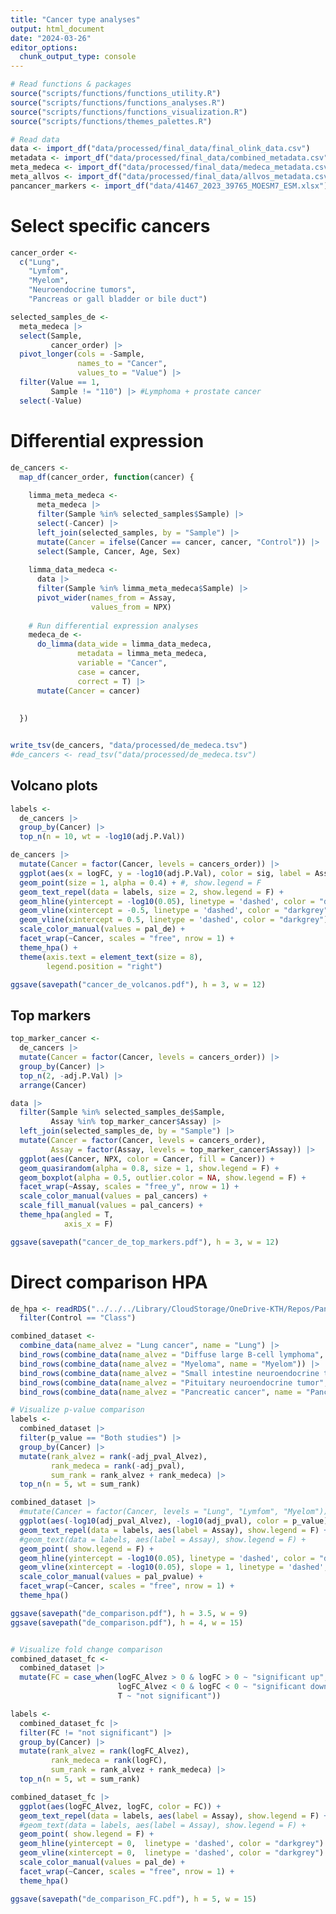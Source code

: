 ```yaml
---
title: "Cancer type analyses"
output: html_document
date: "2024-03-26"
editor_options: 
  chunk_output_type: console
---
```



```r
# Read functions & packages
source("scripts/functions/functions_utility.R")
source("scripts/functions/functions_analyses.R")
source("scripts/functions/functions_visualization.R")
source("scripts/functions/themes_palettes.R")

# Read data
data <- import_df("data/processed/final_data/final_olink_data.csv")  
metadata <- import_df("data/processed/final_data/combined_metadata.csv")
meta_medeca <- import_df("data/processed/final_data/medeca_metadata.csv")
meta_allvos <- import_df("data/processed/final_data/allvos_metadata.csv")
pancancer_markers <- import_df("data/41467_2023_39765_MOESM7_ESM.xlsx")
```


# Select specific cancers

```r
cancer_order <- 
  c("Lung", 
    "Lymfom", 
    "Myelom", 
    "Neuroendocrine tumors",
    "Pancreas or gall bladder or bile duct")

selected_samples_de <- 
  meta_medeca |> 
  select(Sample, 
         cancer_order) |> 
  pivot_longer(cols = -Sample,
               names_to = "Cancer",
               values_to = "Value") |> 
  filter(Value == 1,
         Sample != "110") |> #Lymphoma + prostate cancer
  select(-Value)
```

# Differential expression

```r
de_cancers <- 
  map_df(cancer_order, function(cancer) {
    
    limma_meta_medeca <- 
      meta_medeca |> 
      filter(Sample %in% selected_samples$Sample) |>
      select(-Cancer) |> 
      left_join(selected_samples, by = "Sample") |>
      mutate(Cancer = ifelse(Cancer == cancer, cancer, "Control")) |> 
      select(Sample, Cancer, Age, Sex) 
    
    limma_data_medeca <- 
      data |> 
      filter(Sample %in% limma_meta_medeca$Sample) |> 
      pivot_wider(names_from = Assay, 
                  values_from = NPX) 
    
    # Run differential expression analyses
    medeca_de <-
      do_limma(data_wide = limma_data_medeca, 
               metadata = limma_meta_medeca,
               variable = "Cancer", 
               case = cancer,
               correct = T) |> 
      mutate(Cancer = cancer)
    
    
  })


write_tsv(de_cancers, "data/processed/de_medeca.tsv")
#de_cancers <- read_tsv("data/processed/de_medeca.tsv")
```

## Volcano plots

```r
labels <- 
  de_cancers |>
  group_by(Cancer) |> 
  top_n(n = 10, wt = -log10(adj.P.Val)) 

de_cancers |> 
  mutate(Cancer = factor(Cancer, levels = cancers_order)) |> 
  ggplot(aes(x = logFC, y = -log10(adj.P.Val), color = sig, label = Assay)) +
  geom_point(size = 1, alpha = 0.4) + #, show.legend = F 
  geom_text_repel(data = labels, size = 2, show.legend = F) +
  geom_hline(yintercept = -log10(0.05), linetype = 'dashed', color = "darkgrey") +
  geom_vline(xintercept = -0.5, linetype = 'dashed', color = "darkgrey") +
  geom_vline(xintercept = 0.5, linetype = 'dashed', color = "darkgrey") +
  scale_color_manual(values = pal_de) +
  facet_wrap(~Cancer, scales = "free", nrow = 1) +
  theme_hpa() +
  theme(axis.text = element_text(size = 8),
        legend.position = "right")   

ggsave(savepath("cancer_de_volcanos.pdf"), h = 3, w = 12)
```


## Top markers


```r
top_marker_cancer <- 
  de_cancers |> 
  mutate(Cancer = factor(Cancer, levels = cancers_order)) |> 
  group_by(Cancer) |> 
  top_n(2, -adj.P.Val) |> 
  arrange(Cancer)

data |> 
  filter(Sample %in% selected_samples_de$Sample,
         Assay %in% top_marker_cancer$Assay) |> 
  left_join(selected_samples_de, by = "Sample") |> 
  mutate(Cancer = factor(Cancer, levels = cancers_order),
         Assay = factor(Assay, levels = top_marker_cancer$Assay)) |> 
  ggplot(aes(Cancer, NPX, color = Cancer, fill = Cancer)) +
  geom_quasirandom(alpha = 0.8, size = 1, show.legend = F) +
  geom_boxplot(alpha = 0.5, outlier.color = NA, show.legend = F) +
  facet_wrap(~Assay, scales = "free_y", nrow = 1) +
  scale_color_manual(values = pal_cancers) +
  scale_fill_manual(values = pal_cancers) +
  theme_hpa(angled = T,
            axis_x = F)

ggsave(savepath("cancer_de_top_markers.pdf"), h = 3, w = 12)
```

# Direct comparison HPA

```r
de_hpa <- readRDS("../../../Library/CloudStorage/OneDrive-KTH/Repos/Pan-disease-profiling/data/processed/DE_v6/combined_de.rds") |> 
  filter(Control == "Class")

combined_dataset <- 
  combine_data(name_alvez = "Lung cancer", name = "Lung") |> 
  bind_rows(combine_data(name_alvez = "Diffuse large B-cell lymphoma", name = "Lymfom")) |> 
  bind_rows(combine_data(name_alvez = "Myeloma", name = "Myelom")) |> 
  bind_rows(combine_data(name_alvez = "Small intestine neuroendocrine tumor", name = "Neuroendocrine tumors")) |> 
  bind_rows(combine_data(name_alvez = "Pituitary neuroendocrine tumor", name = "Neuroendocrine tumors")) |> 
  bind_rows(combine_data(name_alvez = "Pancreatic cancer", name = "Pancreas or gall bladder or bile duct"))

# Visualize p-value comparison
labels <-
  combined_dataset |> 
  filter(p_value == "Both studies") |> 
  group_by(Cancer) |>
  mutate(rank_alvez = rank(-adj_pval_Alvez),
         rank_medeca = rank(-adj_pval),
         sum_rank = rank_alvez + rank_medeca) |> 
  top_n(n = 5, wt = sum_rank)

combined_dataset |> 
  #mutate(Cancer = factor(Cancer, levels = "Lung", "Lymfom", "Myelom")) |>
  ggplot(aes(-log10(adj_pval_Alvez), -log10(adj_pval), color = p_value)) +
  geom_text_repel(data = labels, aes(label = Assay), show.legend = F) +
  #geom_text(data = labels, aes(label = Assay), show.legend = F) +
  geom_point( show.legend = F) +
  geom_hline(yintercept = -log10(0.05), linetype = 'dashed', color = "darkgrey") +
  geom_vline(xintercept = -log10(0.05), slope = 1, linetype = 'dashed', color = "darkgrey") +
  scale_color_manual(values = pal_pvalue) +
  facet_wrap(~Cancer, scales = "free", nrow = 1) +
  theme_hpa()

ggsave(savepath("de_comparison.pdf"), h = 3.5, w = 9)
ggsave(savepath("de_comparison.pdf"), h = 4, w = 15)


# Visualize fold change comparison      
combined_dataset_fc <- 
  combined_dataset |>
  mutate(FC = case_when(logFC_Alvez > 0 & logFC > 0 ~ "significant up",
                        logFC_Alvez < 0 & logFC < 0 ~ "significant down",
                        T ~ "not significant"))

labels <-
  combined_dataset_fc |> 
  filter(FC != "not significant") |> 
  group_by(Cancer) |>
  mutate(rank_alvez = rank(logFC_Alvez),
         rank_medeca = rank(logFC),
         sum_rank = rank_alvez + rank_medeca) |> 
  top_n(n = 5, wt = sum_rank)

combined_dataset_fc |>
  ggplot(aes(logFC_Alvez, logFC, color = FC)) +
  geom_text_repel(data = labels, aes(label = Assay), show.legend = F) +
  #geom_text(data = labels, aes(label = Assay), show.legend = F) +
  geom_point( show.legend = F) +
  geom_hline(yintercept = 0,  linetype = 'dashed', color = "darkgrey") +
  geom_vline(xintercept = 0,  linetype = 'dashed', color = "darkgrey") +
  scale_color_manual(values = pal_de) +
  facet_wrap(~Cancer, scales = "free", nrow = 1) +
  theme_hpa()

ggsave(savepath("de_comparison_FC.pdf"), h = 5, w = 15)
```
